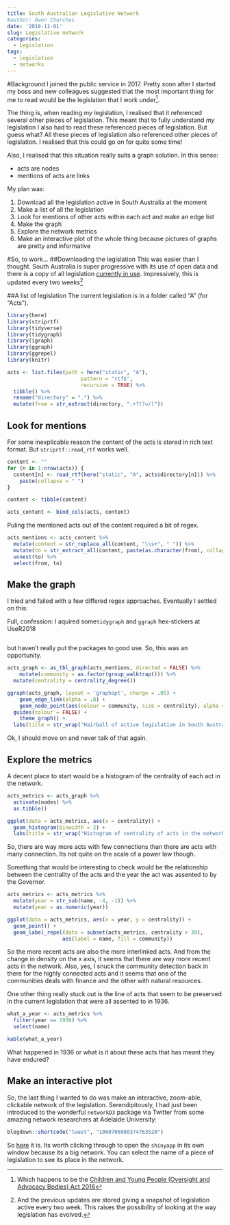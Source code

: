 ```yaml
---
title: South Australian Legislative Network
#author: Owen Churches
date: '2018-11-01'
slug: Legislative network
categories:
  - Legislation
tags:
  - legislation
  - networks
---
```

#Background
I joined the public service in 2017. Pretty soon after I started my boss and new colleagues suggested that the most important thing for me to read would be the legislation that I work under^[Which happens to be the [Children and Young People (Oversight and Advocacy Bodies) Act 2016](https://www.legislation.sa.gov.au/LZ/C/A/CHILDREN%20AND%20YOUNG%20PEOPLE%20(OVERSIGHT%20AND%20ADVOCACY%20BODIES)%20ACT%202016.aspx)]. 

The thing is, when reading *my* legislation, I realised that it referenced several other pieces of legislation. This meant that to fully understand *my* legislation I also had to read these referenced pieces of legislation. But guess what? All these pieces of legislation also referenced other pieces of legislation. I realised that this could go on for quite some time!

Also, I realised that this situation really suits a graph solution. In this sense:

* acts are nodes
* mentions of acts are links

My plan was:

1. Download all the legislation active in South Australia at the moment
2. Make a list of all the legislation
3. Look for mentions of other acts within each act and make an edge list
4. Make the graph
5. Explore the network metrics
6. Make an interactive plot of the whole thing because pictures of graphs are pretty and informative

#So, to work...
##Downloading the legislation
This was easier than I thought. South Australia is super progressive with its use of open data and there is a copy of all legislation [currently in use](https://data.sa.gov.au/data/dataset/legislative-database). Impressively, this is updated every two weeks^[And the previous updates are stored giving a snapshot of legislation active every two week. This raises the possibility of looking at the way legislation has evolved.]

##A list of legislation
The current legislation is in a folder called "A" (for "Acts"). 

```r
library(here)
library(striprtf)
library(tidyverse)
library(tidygraph)
library(igraph)
library(ggraph)
library(ggrepel)
library(knitr)

acts <- list.files(path = here("static", "A"), 
                        pattern = "rtf$", 
                        recursive = TRUE) %>%
  tibble() %>%
  rename("directory" = ".") %>%
  mutate(from = str_extract(directory, ".+?(?=/)"))
```

## Look for mentions
For some inexplicable reason the content of the acts is stored in rich text format. But `striprtf::read_rtf` works well.
```r
content <- ""
for (n in 1:nrow(acts)) {
  content[n] <- read_rtf(here("static", "A", acts$directory[n])) %>%
    paste(collapse = " ")
}

content <- tibble(content)

acts_content <- bind_cols(acts, content)
```
Puling the mentioned acts out of the content required a bit of regex.
```r
acts_mentions <- acts_content %>%
  mutate(content = str_replace_all(content, "\\s+", " ")) %>% 
  mutate(to = str_extract_all(content, paste(as.character(from), collapse="|"))) %>%
  unnest(to) %>%
  select(from, to)
```

## Make the graph
I tried and failed with a few differed regex approaches. Eventually I settled on this:

Full, confession: I aquired some`tidygraph` and `ggraph` hex-stickers at UseR2018 

<img src = "/laptop_stickers.jpg" alt="" />

but haven't really put the packages to good use. So, this was an opportunity.

```r
acts_graph <- as_tbl_graph(acts_mentions, directed = FALSE) %>% 
    mutate(community = as.factor(group_walktrap())) %>%
  mutate(centrality = centrality_degree())

ggraph(acts_graph, layout = 'graphopt', charge = .05) + 
    geom_edge_link(alpha = .8) + 
    geom_node_point(aes(colour = community, size = centrality), alpha = .3) + 
  guides(colour = FALSE) + 
    theme_graph() + 
  labs(title = str_wrap("Hairball of active legislation in South Australia November 2018", 50), caption = "Colour is the result of community detection and like the rest of the plot fulfils no explanatory purpose")
```
Ok, I should move on and never talk of that again.

## Explore the metrics
A decent place to start would be a histogram of the centrality of each act in the network.

```r
acts_metrics <- acts_graph %>%
  activate(nodes) %>%
  as.tibble()

ggplot(data = acts_metrics, aes(x = centrality)) + 
  geom_histogram(binwidth = 2) + 
  labs(title = str_wrap("Histogram of centrality of acts in the network of legislation in South Australia, November 2018", 70))
```
So, there are way more acts with few connections than there are acts with many connection. Its not quite on the scale of a power law though.

Something that would be interesting to check would be the relationship between the centrality of the acts and the year the act was assented to by the Governor.

```r
acts_metrics <- acts_metrics %>%
  mutate(year = str_sub(name, -4, -1)) %>%
  mutate(year = as.numeric(year))

ggplot(data = acts_metrics, aes(x = year, y = centrality)) + 
  geom_point() +
  geom_label_repel(data = subset(acts_metrics, centrality > 30), 
                  aes(label = name, fill = community))
```
So the more recent acts are also the more interlinked acts. And from the change in density on the x axis, it seems that there are way more recent acts in the network. Also, yes, I snuck the community detection back in there for the highly connected acts and it seems that one of the communities deals with finance and the other with natural resources.

One other thing really stuck out is the line of acts that seem to be preserved in the current legislation that were all assented to in 1936.
```r
what_a_year <- acts_metrics %>%
  filter(year == 1936) %>% 
  select(name)

kable(what_a_year)
```
What happened in 1936 or what is it about these acts that has meant they have endured?

## Make an interactive plot

So, the last thing I wanted to do was make an interactive, zoom-able, clickable network of the legislation. Serendipitously, I had just been introduced to the wonderful `networkD3` package via Twitter from some amazing network researchers at Adelaide University:

```r
blogdown::shortcode("tweet", "1060706080374763520")
```

So [here](https://ofchurches.shinyapps.io/leg_app) it is. Its worth clicking through to open the `shinyapp` in its own window because its a big network. You can select the name of a piece of legislation to see its place in the network.